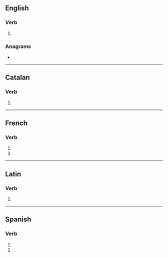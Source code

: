 {{also|inhalés}}
==English==

===Verb===
{{head|en|verb form}}

# {{en-third-person singular of|inhale}}

===Anagrams===
* {{anagrams|en|a=aehilns|Ashline}}

----

==Catalan==

===Verb===
{{head|ca|verb form}}

# {{ca-verb form of|p=2|n=sg|t=pres|m=ind|inhalar}}

----

==French==

===Verb===
{{head|fr|verb form}}

# {{inflection of|inhaler||2|s|pres|indc|lang=fr}}
# {{inflection of|inhaler||2|s|pres|subj|lang=fr}}

----

==Latin==

===Verb===
{{la-verb-form|inhālēs}}

# {{inflection of|inhālō||2|s|pres|actv|subj|lang=la}}

----

==Spanish==

===Verb===
{{head|es|verb form}}

# {{es-verb form of|ending=ar|mood=imperative|sense=negative|pers=2|formal=no|number=singular|inhalar}}
# {{es-verb form of|ending=ar|mood=subjunctive|tense=present|pers=2|formal=no|number=singular|inhalar}}